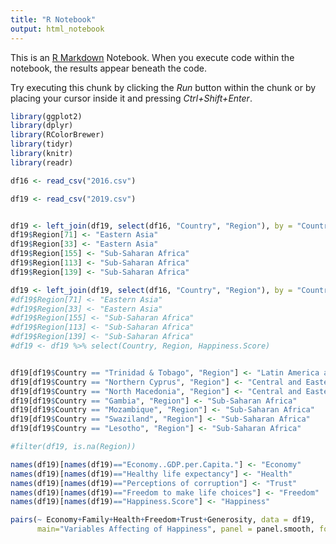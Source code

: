---
title: "R Notebook"
output: html_notebook
---

This is an [R Markdown](http://rmarkdown.rstudio.com) Notebook. When you execute code within the notebook, the results appear beneath the code. 

Try executing this chunk by clicking the *Run* button within the chunk or by placing your cursor inside it and pressing *Ctrl+Shift+Enter*. 

```{r}
library(ggplot2)
library(dplyr)
library(RColorBrewer)
library(tidyr)
library(knitr)
library(readr)

df16 <- read_csv("2016.csv")

df19 <- read_csv("2019.csv")


df19 <- left_join(df19, select(df16, "Country", "Region"), by = "Country")
df19$Region[71] <- "Eastern Asia"
df19$Region[33] <- "Eastern Asia"
df19$Region[155] <- "Sub-Saharan Africa"
df19$Region[113] <- "Sub-Saharan Africa"
df19$Region[139] <- "Sub-Saharan Africa"

df19 <- left_join(df19, select(df16, "Country", "Region"), by = "Country")
#df19$Region[71] <- "Eastern Asia"
#df19$Region[33] <- "Eastern Asia"
#df19$Region[155] <- "Sub-Saharan Africa"
#df19$Region[113] <- "Sub-Saharan Africa"
#df19$Region[139] <- "Sub-Saharan Africa"
#df19 <- df19 %>% select(Country, Region, Happiness.Score)


df19[df19$Country == "Trinidad & Tobago", "Region"] <- "Latin America and Caribbean"
df19[df19$Country == "Northern Cyprus", "Region"] <- "Central and Eastern Europe"
df19[df19$Country == "North Macedonia", "Region"] <- "Central and Eastern Europe"
df19[df19$Country == "Gambia", "Region"] <- "Sub-Saharan Africa"
df19[df19$Country == "Mozambique", "Region"] <- "Sub-Saharan Africa"
df19[df19$Country == "Swaziland", "Region"] <- "Sub-Saharan Africa"
df19[df19$Country == "Lesotho", "Region"] <- "Sub-Saharan Africa"

#filter(df19, is.na(Region)) 
```


```{r}
names(df19)[names(df19)=="Economy..GDP.per.Capita."] <- "Economy"
names(df19)[names(df19)=="Healthy life expectancy"] <- "Health"
names(df19)[names(df19)=="Perceptions of corruption"] <- "Trust"
names(df19)[names(df19)=="Freedom to make life choices"] <- "Freedom"
names(df19)[names(df19)=="Happiness.Score"] <- "Happiness"

pairs(~ Economy+Family+Health+Freedom+Trust+Generosity, data = df19, 
      main="Variables Affecting of Happiness", panel = panel.smooth, font.labels = 1, cex.main=1.5, col="steelblue2", pch = 20, cex = .7, font.main = 1)

```

```{r}

```

